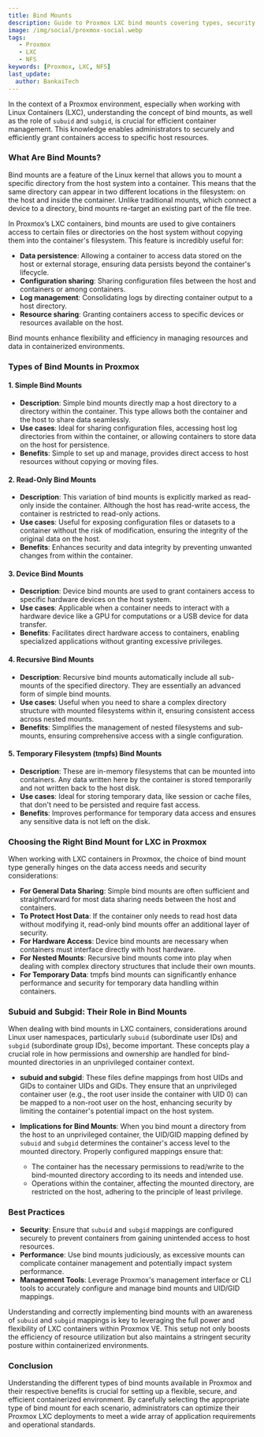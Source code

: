 ```yaml
---
title: Bind Mounts
description: Guide to Proxmox LXC bind mounts covering types, security considerations, subuid/subgid mappings, and best practices for container resource sharing.
image: /img/social/proxmox-social.webp
tags:
   - Proxmox
   - LXC
   - NFS
keywords: [Proxmox, LXC, NFS]
last_update:
  author: BankaiTech
---
```



In the context of a Proxmox environment, especially when working with Linux Containers (LXC), understanding the concept of bind mounts, as well as the role of `subuid` and `subgid`, is crucial for efficient container management. This knowledge enables administrators to securely and efficiently grant containers access to specific host resources.

### **What Are Bind Mounts?**

Bind mounts are a feature of the Linux kernel that allows you to mount a specific directory from the host system into a container. This means that the same directory can appear in two different locations in the filesystem: on the host and inside the container. Unlike traditional mounts, which connect a device to a directory, bind mounts re-target an existing part of the file tree.

In Proxmox’s LXC containers, bind mounts are used to give containers access to certain files or directories on the host system without copying them into the container's filesystem. This feature is incredibly useful for:

- **Data persistence**: Allowing a container to access data stored on the host or external storage, ensuring data persists beyond the container's lifecycle.
- **Configuration sharing**: Sharing configuration files between the host and containers or among containers.
- **Log management**: Consolidating logs by directing container output to a host directory.
- **Resource sharing**: Granting containers access to specific devices or resources available on the host.

Bind mounts enhance flexibility and efficiency in managing resources and data in containerized environments.

### **Types of Bind Mounts in Proxmox**

#### 1. **Simple Bind Mounts**

- **Description**: Simple bind mounts directly map a host directory to a directory within the container. This type allows both the container and the host to share data seamlessly.
- **Use cases**: Ideal for sharing configuration files, accessing host log directories from within the container, or allowing containers to store data on the host for persistence.
- **Benefits**: Simple to set up and manage, provides direct access to host resources without copying or moving files.
  
#### 2. **Read-Only Bind Mounts**

- **Description**: This variation of bind mounts is explicitly marked as read-only inside the container. Although the host has read-write access, the container is restricted to read-only actions.
- **Use cases**: Useful for exposing configuration files or datasets to a container without the risk of modification, ensuring the integrity of the original data on the host.
- **Benefits**: Enhances security and data integrity by preventing unwanted changes from within the container.

#### 3. **Device Bind Mounts**

- **Description**: Device bind mounts are used to grant containers access to specific hardware devices on the host system.
- **Use cases**: Applicable when a container needs to interact with a hardware device like a GPU for computations or a USB device for data transfer.
- **Benefits**: Facilitates direct hardware access to containers, enabling specialized applications without granting excessive privileges.

#### 4. **Recursive Bind Mounts**

- **Description**: Recursive bind mounts automatically include all sub-mounts of the specified directory. They are essentially an advanced form of simple bind mounts.
- **Use cases**: Useful when you need to share a complex directory structure with mounted filesystems within it, ensuring consistent access across nested mounts.
- **Benefits**: Simplifies the management of nested filesystems and sub-mounts, ensuring comprehensive access with a single configuration.

#### 5. **Temporary Filesystem (tmpfs) Bind Mounts**

- **Description**: These are in-memory filesystems that can be mounted into containers. Any data written here by the container is stored temporarily and not written back to the host disk.
- **Use cases**: Ideal for storing temporary data, like session or cache files, that don't need to be persisted and require fast access.
- **Benefits**: Improves performance for temporary data access and ensures any sensitive data is not left on the disk.

### **Choosing the Right Bind Mount for LXC in Proxmox**

When working with LXC containers in Proxmox, the choice of bind mount type generally hinges on the data access needs and security considerations:

- **For General Data Sharing**: Simple bind mounts are often sufficient and straightforward for most data sharing needs between the host and containers.
- **To Protect Host Data**: If the container only needs to read host data without modifying it, read-only bind mounts offer an additional layer of security.
- **For Hardware Access**: Device bind mounts are necessary when containers must interface directly with host hardware.
- **For Nested Mounts**: Recursive bind mounts come into play when dealing with complex directory structures that include their own mounts.
- **For Temporary Data**: tmpfs bind mounts can significantly enhance performance and security for temporary data handling within containers.

### **Subuid and Subgid: Their Role in Bind Mounts**

When dealing with bind mounts in LXC containers, considerations around Linux user namespaces, particularly `subuid` (subordinate user IDs) and `subgid` (subordinate group IDs), become important. These concepts play a crucial role in how permissions and ownership are handled for bind-mounted directories in an unprivileged container context.

- **subuid and subgid**: These files define mappings from host UIDs and GIDs to container UIDs and GIDs. They ensure that an unprivileged container user (e.g., the root user inside the container with UID 0) can be mapped to a non-root user on the host, enhancing security by limiting the container's potential impact on the host system.

- **Implications for Bind Mounts**: When you bind mount a directory from the host to an unprivileged container, the UID/GID mapping defined by `subuid` and `subgid` determines the container's access level to the mounted directory. Properly configured mappings ensure that:
  - The container has the necessary permissions to read/write to the bind-mounted directory according to its needs and intended use.
  - Operations within the container, affecting the mounted directory, are restricted on the host, adhering to the principle of least privilege.

### **Best Practices**

- **Security**: Ensure that `subuid` and `subgid` mappings are configured securely to prevent containers from gaining unintended access to host resources.
- **Performance**: Use bind mounts judiciously, as excessive mounts can complicate container management and potentially impact system performance.
- **Management Tools**: Leverage Proxmox's management interface or CLI tools to accurately configure and manage bind mounts and UID/GID mappings.

Understanding and correctly implementing bind mounts with an awareness of `subuid` and `subgid` mappings is key to leveraging the full power and flexibility of LXC containers within Proxmox VE. This setup not only boosts the efficiency of resource utilization but also maintains a stringent security posture within containerized environments.

### **Conclusion**

Understanding the different types of bind mounts available in Proxmox and their respective benefits is crucial for setting up a flexible, secure, and efficient containerized environment. By carefully selecting the appropriate type of bind mount for each scenario, administrators can optimize their Proxmox LXC deployments to meet a wide array of application requirements and operational standards.

<BuyMeACoffeeButton />
